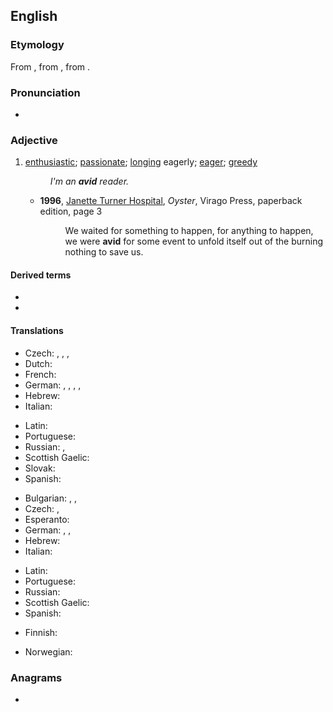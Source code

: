 ==English==

===Etymology===
From {{etyl|fr|en}} {{m|fr|avide}}, from {{etyl|la|en}} {{m|la|avidus||eager, desirous; greedy}}, from {{m|la|aveō||wish, desire, long for, crave}}.

===Pronunciation===
* {{IPA|/ævɪd/|/ævəd/|lang=en}}

===Adjective===
{{en-adj}}

# [[enthusiastic]]; [[passionate]]; [[long]]ing eagerly; [[eager]]; [[greedy]]
#: ''I'm an '''avid''' reader.''
#* '''1996''', [[w:Janette Turner Hospital|Janette Turner Hospital]], ''Oyster'', Virago Press, paperback edition, page 3
#*: We waited for something to happen, for anything to happen, we were '''avid''' for some event to unfold itself out of the burning nothing to save us.

====Derived terms====
* {{l|en|avidly}}
* {{l|en|avidity}}

====Translations====
{{trans-top|enthusiastic; passionate}}
* Czech: {{t+|cs|nadšený|m}}, {{t+|cs|vášnivý|m}}, {{t|cs|zanícený|m}}, {{t+|cs|zapálený}}
* Dutch: {{t+|nl|gretig}}
* French: {{t+|fr|avide}}
* German: {{t+|de|passioniert}}, {{t+|de|begeistert}}, {{t+|de|eifrig}}, {{t+|de|leidenschaftlich}}, {{t+|de|enthusiastisch}}
* Hebrew: {{t|he|נלהב}}
* Italian: {{t+|it|avido}}
{{trans-mid}}
* Latin: {{t+|la|avidus}}
* Portuguese: {{t+|pt|ávido}}
* Russian: {{t+|ru|зая́длый}}, {{t+|ru|стра́стный}}
* Scottish Gaelic: {{t|gd|gionach}}
* Slovak: {{t|sk|nadšený|m}}
* Spanish: {{t+|es|ávido}}
{{trans-bottom}}

{{trans-top|longing eagerly; eager; greedy}}
* Bulgarian: {{t+|bg|алчен}}, {{t+|bg|лаком}}, {{t+|bg|ненаситен}}
* Czech: {{t|cs|dychtivý}}, {{t|cs|náruživý|m}}
* Esperanto: {{t+|eo|avida}}
* German: {{t|de|sich verzehrend nach}}, {{t|de|sich sehnend}}, {{t+|de|gierig}}
* Hebrew: {{t|he|משתוקק}}
* Italian: {{t+|it|avido}}
{{trans-mid}}
* Latin: {{t+|la|avidus}}
* Portuguese: {{t+|pt|ávido}}
* Russian: {{t+|ru|а́лчный}}
* Scottish Gaelic: {{t|gd|gionach}}
* Spanish: {{t+|es|ávido}}
{{trans-bottom}}

{{checktrans-top}}
* Finnish: {{t+|fi|innokas}}
{{trans-mid}}
* Norwegian: {{t|no|ivrig}}
{{trans-bottom}}

===Anagrams===
* {{anagrams|en|AIVD|Adiv|Vida|diva}}